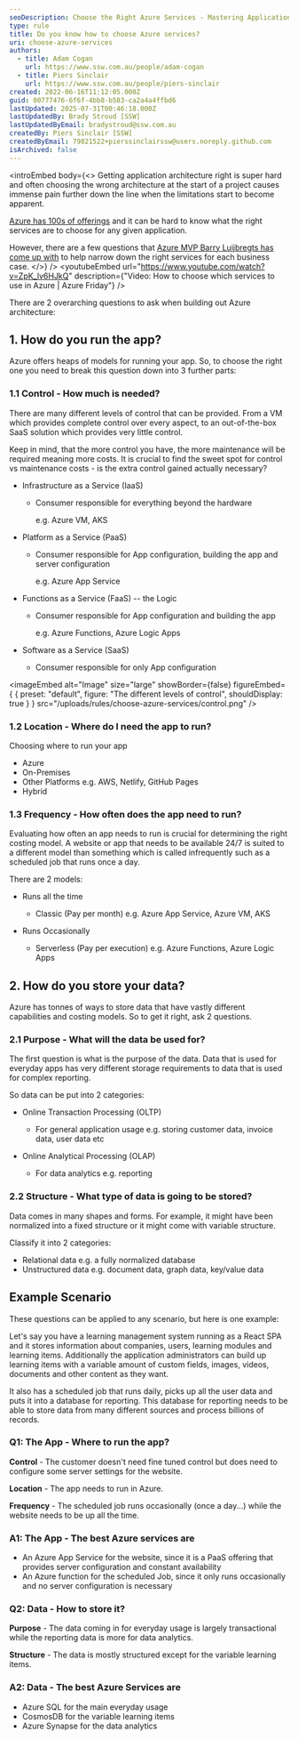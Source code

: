 ```yaml
---
seoDescription: Choose the Right Azure Services - Mastering Application Architecture Discover how to select the perfect Azure services for your application with a simple 2-question framework. Learn about the different control models, data storage options, and more to ensure a successful project outcome.
type: rule
title: Do you know how to choose Azure services?
uri: choose-azure-services
authors:
  - title: Adam Cogan
    url: https://www.ssw.com.au/people/adam-cogan
  - title: Piers Sinclair
    url: https://www.ssw.com.au/people/piers-sinclair
created: 2022-06-16T11:12:05.000Z
guid: 00777476-6f6f-4bb8-b583-ca2a4a4ffbd6
lastUpdated: 2025-07-31T00:46:18.000Z
lastUpdatedBy: Brady Stroud [SSW]
lastUpdatedByEmail: bradystroud@ssw.com.au
createdBy: Piers Sinclair [SSW]
createdByEmail: 79821522+pierssinclairssw@users.noreply.github.com
isArchived: false
---
```


<introEmbed
  body={<>
Getting application architecture right is super hard and often choosing the wrong architecture at the start of a project causes immense pain further down the line when the limitations start to become apparent.

[Azure has 100s of offerings](https://azure.microsoft.com/services?WT.mc_id=AZ-MVP-33518) and it can be hard to know what the right services are to choose for any given application.

However, there are a few questions that [Azure MVP Barry Luijbregts has come up with](https://github.com/bmaluijb/HowIChooseMyAzureServices/blob/master/How%20I%20choose%20which%20services%20to%20use%20in%20Azure.pdf) to help narrow down the right services for each business case.
  </>}
/>
<youtubeEmbed url="https://www.youtube.com/watch?v=ZpK_lv6HJkQ" description={"Video: How to choose which services to use in Azure | Azure Friday"} />

There are 2 overarching questions to ask when building out Azure architecture:

## 1. How do you run the app?

Azure offers heaps of models for running your app. So, to choose the right one you need to break this question down into 3 further parts:

### 1.1 Control - How much is needed?

There are many different levels of control that can be provided. From a VM which provides complete control over every aspect, to an out-of-the-box SaaS solution which provides very little control.

Keep in mind, that the more control you have, the more maintenance will be required meaning more costs. It is crucial to find the sweet spot for control vs maintenance costs - is the extra control gained actually necessary?

* Infrastructure as a Service (IaaS)

  * Consumer responsible for everything beyond the hardware

    e.g. Azure VM, AKS

* Platform as a Service (PaaS)

  * Consumer responsible for App configuration, building the app and server configuration

    e.g. Azure App Service

* Functions as a Service (FaaS) -- the Logic

  * Consumer responsible for App configuration and building the app

    e.g. Azure Functions, Azure Logic Apps

* Software as a Service (SaaS)

  * Consumer responsible for only App configuration


<imageEmbed
  alt="Image"
  size="large"
  showBorder={false}
  figureEmbed={ {
    preset: "default",
    figure: "The different levels of control",
    shouldDisplay: true
  } }
  src="/uploads/rules/choose-azure-services/control.png"
/>

### 1.2 Location - Where do I need the app to run?

Choosing where to run your app

* Azure
* On-Premises
* Other Platforms e.g. AWS, Netlify, GitHub Pages
* Hybrid

### 1.3 Frequency - How often does the app need to run?

Evaluating how often an app needs to run is crucial for determining the right costing model. A website or app that needs to be available 24/7 is suited to a different model than something which is called infrequently such as a scheduled job that runs once a day.

There are 2 models:

* Runs all the time

  * Classic (Pay per month) e.g. Azure App Service, Azure VM, AKS

* Runs Occasionally

  * Serverless (Pay per execution) e.g. Azure Functions, Azure Logic Apps

## 2. How do you store your data?

Azure has tonnes of ways to store data that have vastly different capabilities and costing models. So to get it right, ask 2 questions.

### 2.1 Purpose - What will the data be used for?

The first question is what is the purpose of the data. Data that is used for everyday apps has very different storage requirements to data that is used for complex reporting.

So data can be put into 2 categories:

* Online Transaction Processing (OLTP)

  * For general application usage e.g. storing customer data, invoice data, user data etc

* Online Analytical Processing (OLAP)

  * For data analytics e.g. reporting

### 2.2 Structure - What type of data is going to be stored?

Data comes in many shapes and forms. For example, it might have been normalized into a fixed structure or it might come with variable structure.

Classify it into 2 categories:

* Relational data e.g. a fully normalized database
* Unstructured data e.g. document data, graph data, key/value data

## Example Scenario

These questions can be applied to any scenario, but here is one example:

Let's say you have a learning management system running as a React SPA and it stores information about companies, users, learning modules and learning items. Additionally the application administrators can build up learning items with a variable amount of custom fields, images, videos, documents and other content as they want.

It also has a scheduled job that runs daily, picks up all the user data and puts it into a database for reporting. This database for reporting needs to be able to store data from many different sources and process billions of records.

### Q1: The App - Where to run the app?

**Control** - The customer doesn't need fine tuned control but does need to configure some server settings for the website.

**Location** - The app needs to run in Azure.

**Frequency** - The scheduled job runs occasionally (once a day...) while the website needs to be up all the time.

### A1: The App - The best Azure services are

* An Azure App Service for the website, since it is a PaaS offering that provides server configuration and constant availability
* An Azure function for the scheduled Job, since it only runs occasionally and no server configuration is necessary

### Q2: Data - How to store it?

**Purpose** - The data coming in for everyday usage is largely transactional while the reporting data is more for data analytics.

**Structure** - The data is mostly structured except for the variable learning items.

### A2: Data - The best Azure Services are

* Azure SQL for the main everyday usage
* CosmosDB for the variable learning items
* Azure Synapse for the data analytics
